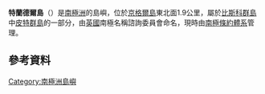 {{coord|65|23|S|65|18|W|display=title}}

'''特蘭德爾島'''（{{lang-en|Trundle Island}}）是[[南極洲|南極洲]]的島嶼，位於[[京格爾島|京格爾島]]東北面1.9公里，屬於[[比斯科群島|比斯科群島]]中[[皮特群島|皮特群島]]的一部分，由[[英國|英國]]南極名稱諮詢委員會命名，現時由[[南極條約體系|南極條約體系]]管理。

==參考資料==
{{usgs-gazetteer}}

{{DEFAULTSORT:Trundle Island}}
[[Category:南極洲島嶼|Category:南極洲島嶼]]


{{Biscoes-geo-stub}}